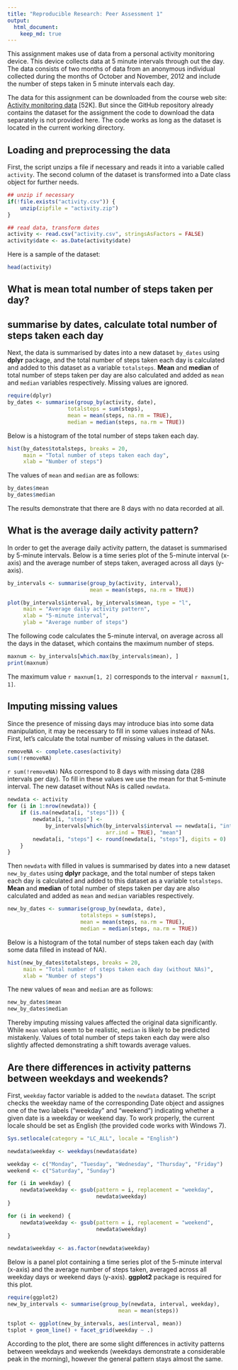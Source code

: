 ```yaml
---
title: "Reproducible Research: Peer Assessment 1"
output: 
  html_document:
    keep_md: true
---
```


This assignment makes use of data from a personal activity monitoring device. This device collects data at 5 minute intervals through out the day. The data consists of two months of data from an anonymous individual collected during the months of October and November, 2012 and include the number of steps taken in 5 minute intervals each day.

The data for this assignment can be downloaded from the course web
site: [Activity monitoring data](https://d396qusza40orc.cloudfront.net/repdata%2Fdata%2Factivity.zip) [52K]. But since the GitHub repository already contains the dataset for the assignment the code to download the data separately is not provided here. The code works as long as the dataset is located in the current working directory.

## Loading and preprocessing the data

First, the script unzips a file if necessary and reads it into a variable called `activity`. The second column of the dataset is transformed into a Date class object for further needs.

```r
## unzip if necessary
if(!file.exists("activity.csv")) {
    unzip(zipfile = "activity.zip")
}

## read data, transform dates
activity <- read.csv("activity.csv", stringsAsFactors = FALSE)
activity$date <- as.Date(activity$date)
```

Here is a sample of the dataset:

```r
head(activity)
```

## What is mean total number of steps taken per day?
## summarise by dates, calculate total number of steps taken each day

Next, the data is summarised by dates into a new dataset `by_dates` using **dplyr** package, and the total number of steps taken each day is calculated and added to this dataset as a variable `totalsteps`. **Mean** and **median** of total number of steps taken per day are also calculated and added as `mean` and `median` variables respectively. Missing values are ignored.

```r
require(dplyr)
by_dates <- summarise(group_by(activity, date), 
                   totalsteps = sum(steps), 
                   mean = mean(steps, na.rm = TRUE), 
                   median = median(steps, na.rm = TRUE))
```

Below is a histogram of the total number of steps taken each day.

```r
hist(by_dates$totalsteps, breaks = 20, 
     main = "Total number of steps taken each day",
     xlab = "Number of steps")
```

The values of `mean` and `median` are as follows:

```r
by_dates$mean
by_dates$median
```

The results demonstrate that there are 8 days with no data recorded at all.

## What is the average daily activity pattern?

In order to get the average daily activity pattern, the dataset is summarised by 5-minute intervals. Below is a time series plot of the 5-minute interval (x-axis) and the average number of steps taken, averaged across all days (y-axis).

```r
by_intervals <- summarise(group_by(activity, interval),
                          mean = mean(steps, na.rm = TRUE))

plot(by_intervals$interval, by_intervals$mean, type = "l",
     main = "Average daily activity pattern",
     xlab = "5-minute interval", 
     ylab = "Average number of steps")
```

The following code calculates the 5-minute interval, on average across all the days in the dataset, which contains the maximum number of steps.

```r
maxnum <- by_intervals[which.max(by_intervals$mean), ]
print(maxnum)
```

The maximum value `r maxnum[1, 2]` corresponds to the interval `r maxnum[1, 1]`.

## Imputing missing values

Since the presence of missing days may introduce bias into some data manipulation, it may be necessary to fill in some values instead of NAs. First, let's calculate the total number of missing values in the dataset.

```r
removeNA <- complete.cases(activity)
sum(!removeNA)

```

`r sum(!removeNA)` NAs correspond to 8 days with missing data (288 intervals per day). To fill in these values we use the mean for that 5-minute interval. The new dataset without NAs is called `newdata`.

```r
newdata <- activity
for (i in 1:nrow(newdata)) {
    if (is.na(newdata[i, "steps"])) {
        newdata[i, "steps"] <- 
            by_intervals[which(by_intervals$interval == newdata[i, "interval"],
                               arr.ind = TRUE), "mean"]
        newdata[i, "steps"] <- round(newdata[i, "steps"], digits = 0)
    }
}
```

Then `newdata` with filled in values is summarised by dates into a new dataset `new_by_dates` using **dplyr** package, and the total number of steps taken each day is calculated and added to this dataset as a variable `totalsteps`. **Mean** and **median** of total number of steps taken per day are also calculated and added as `mean` and `median` variables respectively.

```r
new_by_dates <- summarise(group_by(newdata, date), 
                       totalsteps = sum(steps), 
                       mean = mean(steps, na.rm = TRUE), 
                       median = median(steps, na.rm = TRUE))
```

Below is a histogram of the total number of steps taken each day (with some data filled in instead of NA).

```r
hist(new_by_dates$totalsteps, breaks = 20, 
     main = "Total number of steps taken each day (without NAs)",
     xlab = "Number of steps")
```

The new values of `mean` and `median` are as follows:

```r
new_by_dates$mean
new_by_dates$median
```

Thereby imputing missing values affected the original data significantly. While `mean` values seem to be realistic, `median` is likely to be predicted  mistakenly. Values of total number of steps taken each day were also slightly affected demonstrating a shift towards average values.

## Are there differences in activity patterns between weekdays and weekends?

First, `weekday` factor variable is added to the `newdata` dataset. The script checks the weekday name of the corresponding Date object and assignes one of the two labels ("weekday" and "weekend") indicating whether a given date is a weekday or weekend day. To work properly, the current locale should be set as English (the provided code works with Windows 7).

```r
Sys.setlocale(category = "LC_ALL", locale = "English")
```

```r
newdata$weekday <- weekdays(newdata$date)

weekday <- c("Monday", "Tuesday", "Wednesday", "Thursday", "Friday")
weekend <- c("Saturday", "Sunday")

for (i in weekday) {
    newdata$weekday <- gsub(pattern = i, replacement = "weekday", 
                            newdata$weekday)
}

for (i in weekend) {
    newdata$weekday <- gsub(pattern = i, replacement = "weekend", 
                            newdata$weekday)
}

newdata$weekday <- as.factor(newdata$weekday)
```

Below is a panel plot containing a time series plot of the 5-minute interval (x-axis) and the average number of steps taken, averaged across all weekday days or weekend days (y-axis). **ggplot2** package is required for this plot.

```r
require(ggplot2)
new_by_intervals <- summarise(group_by(newdata, interval, weekday), 
                                   mean = mean(steps))

tsplot <- ggplot(new_by_intervals, aes(interval, mean))
tsplot + geom_line() + facet_grid(weekday ~ .)
```

According to the plot, there are some slight differences in activity patterns between weekdays and weekends (weekdays demonstrate a considerable peak in the morning), however the general pattern stays almost the same.



